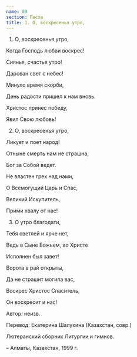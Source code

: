```yaml
---
name: 89
section: Пасха
title: 1. О, воскресенья утро,
---
```

1. О, воскресенья утро,

Когда Господь любви воскрес!

Сиянья, счастья утро!

Дарован свет с небес!

Минуло время скорби,

День радости пришел к нам вновь.

Христос принес победу,

Явил Свою любовь!


2. О, воскресенья утро,

Ликует и поет народ!

Отныне смерть нам не страшна,

Бог за Собой ведет.

Не властен грех над нами,

О Всемогущий Царь и Спас,

Великий Искупитель,

Прими хвалу от нас!


3. О утро благодати,

Тебя светлей и ярче нет,

Ведь в Сыне Божьем, во Христе

Исполнен был завет!

Ворота в рай открыты,

Да не страшит могила вас,

Воскрес Христос Спаситель,

Он воскресит и нас!


Автор: неизв.

Перевод: Екатерина Шалухина (Казахстан, совр.)

Лютеранский сборник Литургии и гимнов.

– Алматы, Казахстан, 1999 г.